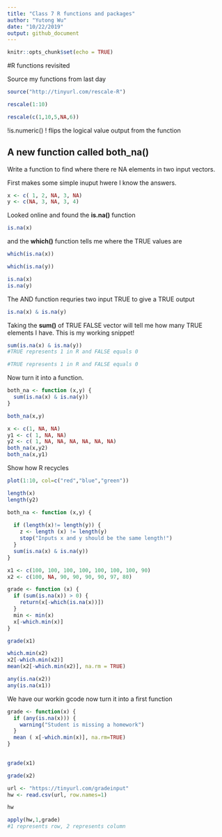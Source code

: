 ```yaml
---
title: "Class 7 R functions and packages"
author: "Yutong Wu"
date: "10/22/2019"
output: github_document
---
```


```r
knitr::opts_chunk$set(echo = TRUE)
```

#R functions revisited 

Source my functions from last day

```r
source("http://tinyurl.com/rescale-R")
```


```r
rescale(1:10)
```

```r
rescale(c(1,10,5,NA,6))
```

!is.numeric()
! flips the logical value output from the function 




## A new function called both_na()
Write a function to find where there re NA elements in two input vectors.

First makes some simple inuput hwere I know the answers.

```r
x <- c( 1, 2, NA, 3, NA)
y <- c(NA, 3, NA, 3, 4)
```

Looked online and found the **is.na()** function 
```r
is.na(x)
```

and the **which()** function tells me where the TRUE values are 
```r
which(is.na(x))
```

```r
which(is.na(y))
```

```r
is.na(x)
is.na(y)
```

The AND function requries two input TRUE to give a TRUE output 
```r
is.na(x) & is.na(y)
```

Taking the **sum()** of TRUE FALSE vector will tell me how many TRUE elements I have. 
This is my working snippet!
```r
sum(is.na(x) & is.na(y))
#TRUE represents 1 in R and FALSE equals 0
```

```r
#TRUE represents 1 in R and FALSE equals 0
```

Now turn it into a function.
```r
both_na <- function (x,y) {
  sum(is.na(x) & is.na(y))
}
```

```r
both_na(x,y)
```

```r
x <- c(1, NA, NA)
y1 <- c( 1, NA, NA)
y2 <- c( 1, NA, NA, NA, NA, NA, NA)
both_na(x,y2)
both_na(x,y1)
```

Show how R recycles 
```r
plot(1:10, col=c("red","blue","green"))
```

```r
length(x)
length(y2)
```


```r
both_na <- function (x,y) {
  
  if (length(x)!= length(y)) {
    z <- length (x) != length(y)
    stop("Inputs x and y should be the same length!")
  }
  sum(is.na(x) & is.na(y))
}
```



```r
x1 <- c(100, 100, 100, 100, 100, 100, 100, 90)
x2 <- c(100, NA, 90, 90, 90, 90, 97, 80)
```

```r
grade <- function (x) {
  if (sum(is.na(x)) > 0) {
    return(x[-which(is.na(x))])
  }
  min <- min(x)
  x[-which.min(x)]
}
```


```r
grade(x1)
```

```r
which.min(x2)
x2[-which.min(x2)]
mean(x2[-which.min(x2)], na.rm = TRUE)
```

```r
any(is.na(x2))
any(is.na(x1))
```


We have our workin gcode now turn it into a first function
```r
grade <- function(x) {
  if (any(is.na(x))) {
    warning("Student is missing a homework")
  }
  mean ( x[-which.min(x)], na.rm=TRUE)
}
  
```

```r
grade(x1)
```
```r
grade(x2)
```


```r
url <- "https://tinyurl.com/gradeinput"
hw <- read.csv(url, row.names=1)

hw
```

```r
apply(hw,1,grade)
#1 represents row, 2 represents column
```







